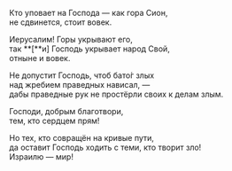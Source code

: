 Кто уповает на Господа — как гора Сион,  
не сдвинется, стоит вовек.

Иерусалим! Горы укрывают его,  
так **[**и<R>]</R> Господь укрывает народ Свой,  
отныне и вовек.

Не допустит Господь, чтоб бато́г злых  
над жребием праведных нависал, —  
дабы праведные рук не простёрли своих к делам злым.

Господи, добрым благотвори,  
тем, кто сердцем прям!

Но тех, кто совращён на кривые пути,  
да оставит Господь ходить с теми, кто творит зло!  
Израилю — мир!
